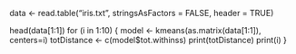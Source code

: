 data <- read.table("iris.txt", stringsAsFactors = FALSE, header = TRUE)

head(data[1:1])
for (i in 1:10) {
  model <- kmeans(as.matrix(data[1:1]), centers=i)
  totDistance <- c(model$tot.withinss)
  print(totDistance)
  print(i)
}


